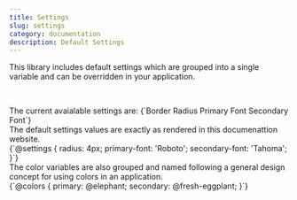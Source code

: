 ```yaml
---
title: Settings
slug: settings
category: documentation
description: Default Settings
---
```



<div className={`code-block__description`}>
  This library includes default settings which are grouped into a single variable 
  and can be overridden in your application. 
  <p>&nbsp;</p>
  The current avaialable settings are:

  <CodeBlock>
    {`Border Radius
Primary Font
Secondary Font`}
  </CodeBlock>
</div>

<div className={`code-block__description`}>
  The default settings values are exactly as rendered in this documenattion 
  website.
</div>

<div className="code-block">
  <CodeBlock>
    {`@settings {
  radius: 4px;
  primary-font: 'Roboto';
  secondary-font: 'Tahoma';
}`}
  </CodeBlock>
</div>

<div className={`code-block__description`}>
  The color variables are also grouped and named following a general design 
  concept for using colors in an application.
</div>

<div className="code-block">
  <CodeBlock>
    {`@colors {
  primary: @elephant;
  secondary: @fresh-eggplant;
}`}
  </CodeBlock>
</div>